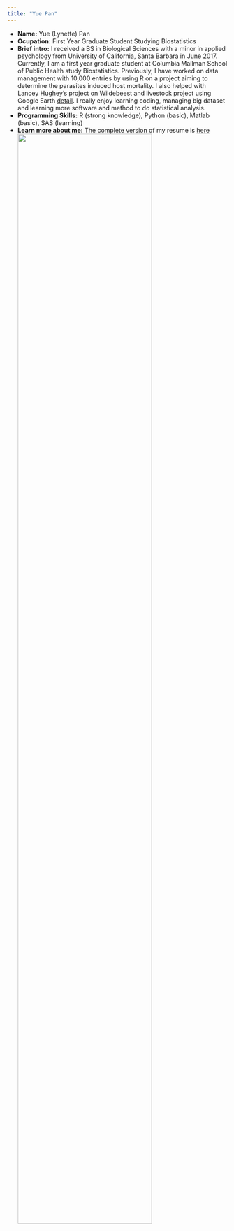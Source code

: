 ```yaml
---
title: "Yue Pan"
---
```


- __Name:__ Yue (Lynette) Pan
- __Ocupation:__ First Year Graduate Student Studying Biostatistics
- __Brief intro:__ I received a BS in Biological Sciences with a minor in applied psychology from University of California, Santa Barbara in June 2017. Currently, I am a first year graduate student at Columbia Mailman School of Public Health study Biostatistics. Previously, I have worked on data management with 10,000 entries by using R on a project aiming to determine the parasites induced host mortality. I also helped with Lancey Hughey's project on Wildebeest and livestock project using Google Earth [detail](https://drive.google.com/drive/folders/0B_sTIJaPfBgWWGtrMmUyQTl2d3c). I really enjoy learning coding, managing big dataset and learning more software and method to do statistical analysis.
- __Programming Skills:__ R (strong knowledge), Python (basic), Matlab (basic), SAS (learning)
- __Learn more about me:__ The complete version of my resume is [here](about.html)
<img src="images/sash.jpg" style="width:80%">

